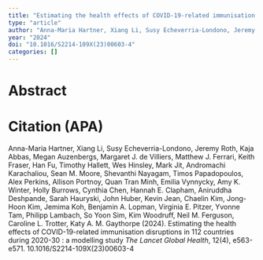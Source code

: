 ```yaml
---
title: "Estimating the health effects of COVID-19-related immunisation disruptions in 112 countries during 2020-30 : a modelling study"
type: "article"
author: "Anna-Maria Hartner, Xiang Li, Susy Echeverria-Londono, Jeremy Roth, Kaja Abbas, Megan Auzenbergs, Margaret J. de Villiers, Matthew J. Ferrari, Keith Fraser, Han Fu, Timothy Hallett, Wes Hinsley, Mark Jit, Andromachi Karachaliou, Sean M. Moore, Shevanthi Nayagam, Timos Papadopoulos, Alex Perkins, Allison Portnoy, Quan Tran Minh, Emilia Vynnycky, Amy K. Winter, Holly Burrows, Cynthia Chen, Hannah E. Clapham, Aniruddha Deshpande, Sarah Hauryski, John Huber, Kevin Jean, Chaelin Kim, Jong-Hoon Kim, Jemima Koh, Benjamin A. Lopman, Virginia E. Pitzer, Yvonne Tam, Philipp Lambach, So Yoon Sim, Kim Woodruff, Neil M. Ferguson, Caroline L. Trotter, Katy A. M. Gaythorpe"
year: "2024"
doi: "10.1016/S2214-109X(23)00603-4"
categories: []
---
```


# Abstract


# Citation (APA)
Anna-Maria Hartner, Xiang Li, Susy Echeverria-Londono, Jeremy Roth, Kaja Abbas, Megan Auzenbergs, Margaret J. de Villiers, Matthew J. Ferrari, Keith Fraser, Han Fu, Timothy Hallett, Wes Hinsley, Mark Jit, Andromachi Karachaliou, Sean M. Moore, Shevanthi Nayagam, Timos Papadopoulos, Alex Perkins, Allison Portnoy, Quan Tran Minh, Emilia Vynnycky, Amy K. Winter, Holly Burrows, Cynthia Chen, Hannah E. Clapham, Aniruddha Deshpande, Sarah Hauryski, John Huber, Kevin Jean, Chaelin Kim, Jong-Hoon Kim, Jemima Koh, Benjamin A. Lopman, Virginia E. Pitzer, Yvonne Tam, Philipp Lambach, So Yoon Sim, Kim Woodruff, Neil M. Ferguson, Caroline L. Trotter, Katy A. M. Gaythorpe (2024). Estimating the health effects of COVID-19-related immunisation disruptions in 112 countries during 2020-30 : a modelling study *The Lancet Global Health*, 12(4), e563-e571. 10.1016/S2214-109X(23)00603-4

